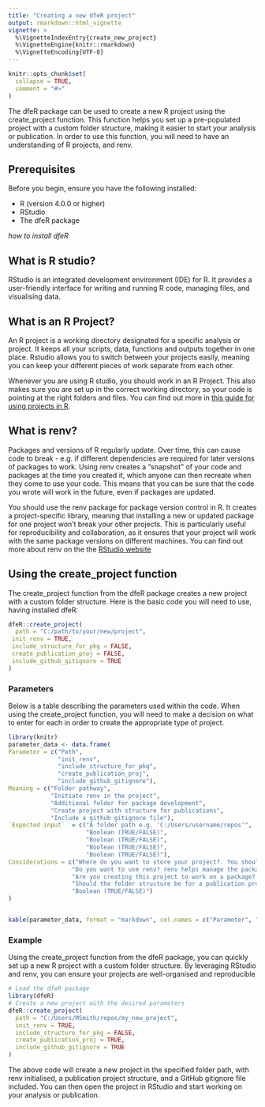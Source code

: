 ```yaml
---
title: "Creating a new dfeR project"
output: rmarkdown::html_vignette
vignette: >
  %\VignetteIndexEntry{create_new_project}
  %\VignetteEngine{knitr::rmarkdown}
  %\VignetteEncoding{UTF-8}
---
```


```r
knitr::opts_chunk$set(
  collapse = TRUE,
  comment = "#>"
)
```


The dfeR package can be used to create a new R project using the create_project function. This function helps you set up a pre-populated project with a custom folder structure, making it easier to start your analysis or publication. In order to use this function, you will need to have an understanding of R projects, and renv.

## Prerequisites
Before you begin, ensure you have the following installed:

- R (version 4.0.0 or higher)
- RStudio
- The dfeR package

*how to install dfeR* 

## What is R studio? 
RStudio is an integrated development environment (IDE) for R. It provides a user-friendly interface for writing and running R code, managing files, and visualising data. 

## What is an R Project?
An R project is a working directory designated for a specific analysis or project. It keeps all your scripts, data, functions and outputs together in one place. Rstudio allows you to switch between your projects easily, meaning you can keep your different pieces of work separate from each other. 

Whenever you are using R studio, you should work in an R Project. This also makes sure you are set up in the correct working directory, so your code is pointing at the right folders and files. You can find out more in [this guide for using projects in R](https://support.posit.co/hc/en-us/articles/200526207-Using-RStudio-Projects). 

## What is renv? 

Packages and versions of R regularly update. Over time, this can cause code to break - e.g. if different dependencies are required for later versions of packages to work. Using renv creates a “snapshot” of your code and packages at the time you created it, which anyone can then recreate when they come to use your code. This means that you can be sure that the code you wrote will work in the future, even if packages are updated.

You should use the renv package for package version control in R. It creates a project-specific library, meaning that installing a new or updated package for one project won't break your other projects. This is particularly useful for reproducibility and collaboration, as it ensures that your project will work with the same package versions on different machines. You can find out more about renv on the the [RStudio website](https://rstudio.r-universe.dev/renv#:~:text=A%20dependency%20management%20toolkit%20for%20R.%20Using%20%27renv%27%2C,make%20your%20projects%20more%20isolated%2C%20portable%2C%20and%20reproducible._)

## Using the create_project function

The create_project function from the dfeR package creates a new project with a custom folder structure. Here is the basic code you will need to use, having installed dfeR:

```r
dfeR::create_project(
  path = "C:/path/to/your/new/project",
 init_renv = TRUE,
 include_structure_for_pkg = FALSE,
 create_publication_proj = FALSE,
 include_github_gitignore = TRUE
)
```


### Parameters

Below is a table describing the parameters used within the code. When using the create_project function, you will need to make a decision on what to enter for each in order to create the appropriate type of project. 

```r
library(knitr)
parameter_data <- data.frame(
Parameter = c("Path", 
              "init_renv", 
              "include_structure_for_pkg",
              "create_publication_proj", 
              "include_github_gitignore"),
Meaning = c("Folder pathway", 
            "Initiate renv in the project", 
            "Additional folder for package development", 
            "Create project with structure for publications", 
            "Include a github gitignore file"),
`Expected input`  = c("A folder path e.g. 'C:/Users/username/repos'", 
                      "Boolean (TRUE/FALSE)",
                      "Boolean (TRUE/FALSE)",
                      "Boolean (TRUE/FALSE)", 
                      "Boolean (TRUE/FALSE)"), 
Considerations = c("Where do you want to store your project?. You should store any projects that use Git outside of OneDrive. To                       create a folder in your C drive, type: 'C:/Users/username' into the file explorer search bar and create a folder                     called 'repos'.",
                  "Do you want to use renv? renv helps manage the packages your project needs. Set to TRUE if you want to use it.", 
                  "Are you creating this project to work on a package? Set to TRUE if yes. This will create an additional folder for package development.", 
                  "Should the folder structure be for a publication project? Set to TRUE if yes.", 
                  "Boolean (TRUE/FALSE)")
)


kable(parameter_data, format = "markdown", col.names = c("Parameter", "Meaning", "Expected input", "Considerations"))


```

### Example
Using the create_project function from the dfeR package, you can quickly set up a new R project with a custom folder structure. By leveraging RStudio and renv, you can ensure your projects are well-organised and reproducible
```r
# Load the dfeR package
library(dfeR)
# Create a new project with the desired parameters
dfeR::create_project(
  path = "C:/Users/MSmith/repos/my_new_project",
  init_renv = TRUE,
  include_structure_for_pkg = FALSE,
  create_publication_proj = TRUE,
  include_github_gitignore = TRUE
)
```

The above code will create a new project in the specified folder path, with renv initialised, a publication project structure, and a GitHub gitignore file included. You can then open the project in RStudio and start working on your analysis or publication.
